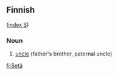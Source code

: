 ==Finnish==
([[Wiktionary:Finnish_index_k|index S]])

===Noun===

#[[uncle]] (father's brother, paternal uncle)

[[fi:Setä]]